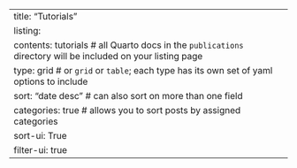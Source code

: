---
title: "Tutorials"
listing: 
  contents: tutorials # all Quarto docs in the `publications` directory will be included on your listing page
  type: grid # or `grid` or `table`; each type has its own set of yaml options to include
  sort: "date desc" # can also sort on more than one field
  categories: true # allows you to sort posts by assigned categories 
  sort-ui: True
  filter-ui: true
---